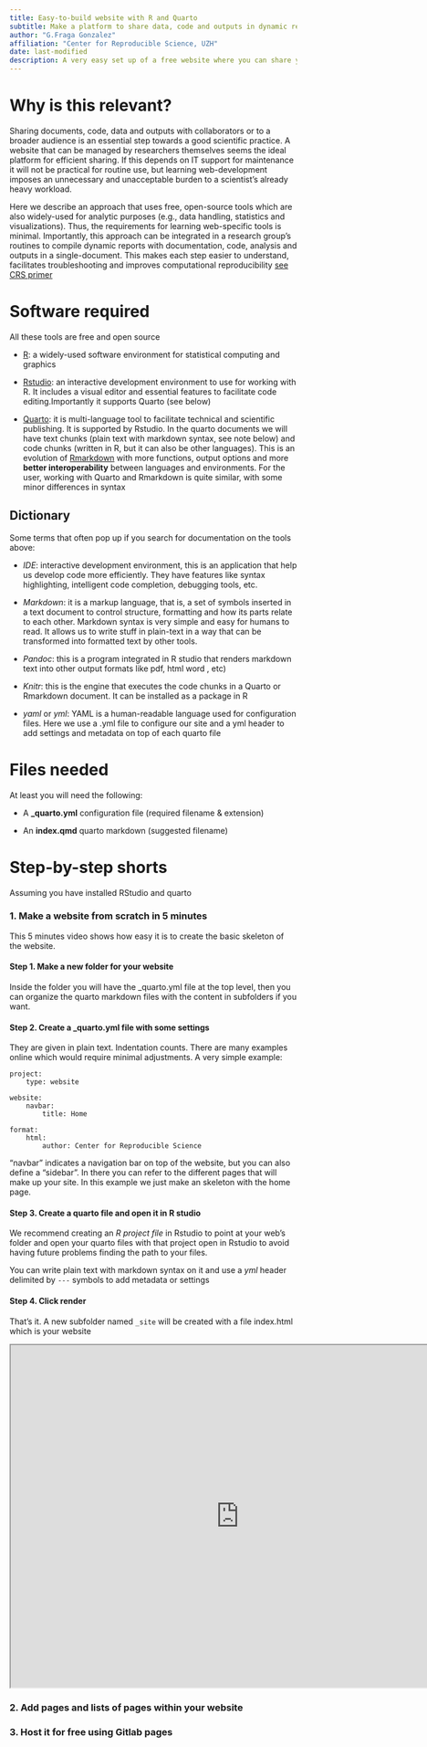 ```yaml
---
title: Easy-to-build website with R and Quarto 
subtitle: Make a platform to share data, code and outputs in dynamic reports
author: "G.Fraga Gonzalez"
affiliation: "Center for Reproducible Science, UZH"
date: last-modified
description: A very easy set up of a free website where you can share your dynamic reports or other research outputs 
---
```


# Why is this relevant?

Sharing documents, code, data and outputs with collaborators or to a broader audience is an essential step towards a good scientific practice. A website that can be managed by researchers themselves seems the ideal platform for efficient sharing. If this depends on IT support for maintenance it will not be practical for routine use, but learning web-development imposes an unnecessary and unacceptable burden to a scientist's already heavy workload.

Here we describe an approach that uses free, open-source tools which are also widely-used for analytic purposes (e.g., data handling, statistics and visualizations). Thus, the requirements for learning web-specific tools is minimal. Importantly, this approach can be integrated in a research group's routines to compile dynamic reports with documentation, code, analysis and outputs in a single-document. This makes each step easier to understand, facilitates troubleshooting and improves computational reproducibility [see CRS primer](https://zenodo.org/records/8354360)

# Software required

All these tools are free and open source

-   [R](https://www.r-project.org/): a widely-used software environment for statistical computing and graphics

-   [Rstudio](https://posit.co/download/rstudio-desktop/): an interactive development environment to use for working with R. It includes a visual editor and essential features to facilitate code editing.Importantly it supports Quarto (see below)

-   [Quarto](https://quarto.org/): it is multi-language tool to facilitate technical and scientific publishing. It is supported by Rstudio. In the quarto documents we will have text chunks (plain text with markdown syntax, see note below) and code chunks (written in R, but it can also be other languages). This is an evolution of [Rmarkdown](https://rmarkdown.rstudio.com/) with more functions, output options and more **better interoperability** between languages and environments. For the user, working with Quarto and Rmarkdown is quite similar, with some minor differences in syntax

::: {.callout-note appearance="default"}
## Dictionary

Some terms that often pop up if you search for documentation on the tools above:

-   *IDE*: interactive development environment, this is an application that help us develop code more efficiently. They have features like syntax highlighting, intelligent code completion, debugging tools, etc.

-   *Markdown*: it is a markup language, that is, a set of symbols inserted in a text document to control structure, formatting and how its parts relate to each other. Markdown syntax is very simple and easy for humans to read. It allows us to write stuff in plain-text in a way that can be transformed into formatted text by other tools.

-   *Pandoc*: this is a program integrated in R studio that renders markdown text into other output formats like pdf, html word , etc)

-   *Knitr*: this is the engine that executes the code chunks in a Quarto or Rmarkdown document. It can be installed as a package in R

-   *yaml* or *yml*: YAML is a human-readable language used for configuration files. Here we use a .yml file to configure our site and a yml header to add settings and metadata on top of each quarto file
:::

# Files needed

At least you will need the following:

-   A **\_quarto.yml** configuration file (required filename & extension)

-   An **index.qmd** quarto markdown (suggested filename)

# Step-by-step shorts

Assuming you have installed RStudio and quarto

### 1. Make a website from scratch in 5 minutes

This 5 minutes video shows how easy it is to create the basic skeleton of the website.

#### Step 1. Make a new folder for your website
Inside the folder you will have the _quarto.yml file at the top level, then you can organize the quarto markdown files with the content in subfolders if you want. 

#### Step 2. Create a \_quarto.yml file with some settings
They are given in plain text. Indentation counts. There are many examples online which would require minimal adjustments. A very simple example: 

``` {style="background-color: WhiteSmoke"}
project:
    type: website
    
website:
    navbar:
        title: Home
        
format: 
    html:
        author: Center for Reproducible Science
```

"navbar" indicates a navigation bar on top of the website, but you can also define a "sidebar". In there you can refer to the different pages that will make up your site. In this example we just make an skeleton with the home page. 

#### Step 3. Create a quarto  file and open it in R studio

We recommend creating an *R project file* in Rstudio to point at your web's folder and open your quarto files with that project open in Rstudio to avoid having future problems finding the path to your files.

You can write plain text with markdown syntax on it and use a *yml* header delimited by `---` symbols to add metadata or settings

#### Step 4. Click render

That's it. A new subfolder named `_site` will be created with a file index.html which is your website

```{=html}
<iframe src="https://drive.google.com/file/d/1hw2ZIf7RuMHZ0xghZBfcnhe1sqvckiYr/preview" width="800" height="600" allow="autoplay"></iframe>
```
### 2. Add pages and lists of pages within your website

### 3. Host it for free using Gitlab pages
